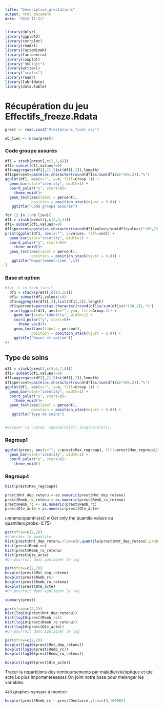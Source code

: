 ```yaml
---
title: "Descriptive_prestations"
output: html_document
date: "2022-11-21"
---
```



```r
library(dplyr)
library(ggplot2)
library(corrplot)
library(readxl)
library(FactoMineR)
library(factoextra)
library(cowplot)
library("NbClust")
library(writexl)
library("scales")
library(readr)
library(lubridate)
library(data.table)
```

# Récupération du jeu Effectifs_freeze.Rdata
```r
prest <- read.csv2('Prestations_final.csv')
```

```r
nb_lien <- nrow(prest)
```


### Code groupe assurés

```r
df1 = stack(prest[,c(2,3,4)])
df1= subset(df1,values!=0)
df1=aggregate(df1[,2],list(df1[,2]),length)
df1$percent=paste(as.character(round(df1$x/sum(df1$x)*100,2)),"%")
ggplot(df1, aes(x="", y=x, fill=Group.1)) +
  geom_bar(stat="identity", width=1) +
  coord_polar("y", start=0)+
    theme_void()+
  geom_text(aes(label = percent),
            position = position_stack(vjust = 0.8)) +
   ggtitle("Code groupe assurés")
```







```r
for (i in 1:nb_lien){
df1 = stack(prest[i,c(2,3,4)])
df1= subset(df1,values!=0)
df1$percent=paste(as.character(round(df1$values/sum(df1$values)*100,2)),"%")
print(ggplot(df1, aes(x="", y=values, fill=ind)) +
  geom_bar(stat="identity", width=1) +
  coord_polar("y", start=0)+
    theme_void()+
  geom_text(aes(label = percent),
            position = position_stack(vjust = 0.8)) +
   ggtitle("Departement-Lien ",i))
}
```


### Base et option

```r
#for (i in 1:nb_lien){
  df1 = stack(prest[,c(14,15)])
  df1= subset(df1,values!=0)
  df1=aggregate(df1[,2],list(df1[,2]),length)
  df1$percent=paste(as.character(round(df1$x/sum(df1$x)*100,2)),"%")
  print(ggplot(df1, aes(x="", y=x, fill=Group.1)) +
    geom_bar(stat="identity", width=1) +
    coord_polar("y", start=0)+
      theme_void()+
    geom_text(aes(label = percent),
            position = position_stack(vjust = 0.8)) +
    ggtitle("Baset et option"))
#}
```




## Type de soins

```r
df1 = stack(prest[,c(5,6,7,8)])
df1= subset(df1,values!=0)
df1=aggregate(df1[,2],list(df1[,2]),length)
df1$percent=paste(as.character(round(df1$x/sum(df1$x)*100,2)),"%")
ggplot(df1, aes(x="", y=x, fill=Group.1)) +
  geom_bar(stat="identity", width=1) +
  coord_polar("y", start=0)+
    theme_void()+
  geom_text(aes(label = percent),
            position = position_stack(vjust = 0.8)) +
   ggtitle("Type de soins")


#essayer la cumsum  cumsum(col2)[-length(col2)]),
```


















### Regroup1

```r
ggplot(prest, aes(x="", y=prest$Max_regroup1, fill=prest$Max_regroup1)) +
  geom_bar(stat="identity", width=1) +
  coord_polar("y", start=0)+
    theme_void()
```

### Regroup4




```r
hist(prest$Max_regroup4)
```

```r
prest$Mnt_dep_retenu <-as.numeric(prest$Mnt_dep_retenu)
prest$Remb_ro_retenu <-as.numeric(prest$Remb_ro_retenu)
prest$Remb_rc <- as.numeric(prest$Remb_rc)
prest$Qte_acte <-as.numeric(prest$Qte_acte)
```


unname(quantile(x))                     # Get only the quantile values
ou quantile(x,probs=0.75)

```r
par(mfrow=c(2,2))
#chercher le quantile 
hist(prest$Mnt_dep_retenu,xlim=c(0,quantile(prest$Mnt_dep_retenu),probs=c(0.75)),breaks='Sturges')
hist(prest$Remb_rc)
hist(prest$Remb_ro_retenu)
hist(prest$Qte_acte)
#On pourrait donc appliquer le log 
```

```r
par(mfrow=c(2,2))
boxplot(prest$Mnt_dep_retenu)
boxplot(prest$Remb_rc)
boxplot(prest$Remb_ro_retenu)
boxplot(prest$Qte_acte)
#On pourrait donc appliquer le log 
```
```r
summary(prest)
```



```r
par(mfrow=c(2,2))
hist(log10(prest$Mnt_dep_retenu))
hist(log10(prest$Remb_rc))
hist(log10(prest$Remb_ro_retenu))
hist(log10(prest$Qte_acte))
#On pourrait donc appliquer le log 
```
```r
par(mfrow=c(2,2))
boxplot(log10(prest$Mnt_dep_retenu))
boxplot(log10(prest$Remb_rc))
boxplot(log10(prest$Remb_ro_retenu))
```


```r
boxplot(log10(prest$Qte_acte))
```

Tracer la repartitions des remboursements par maladie/vie/optique
et qte acte
Le plus importanteeeesss
On joint notre base pour melanger les variables 

4/5 graphes sympas à montrer


```r
boxplot(prest$Remb_rc ~ prest$Dentaire,ylim=c(0,10000))

```
